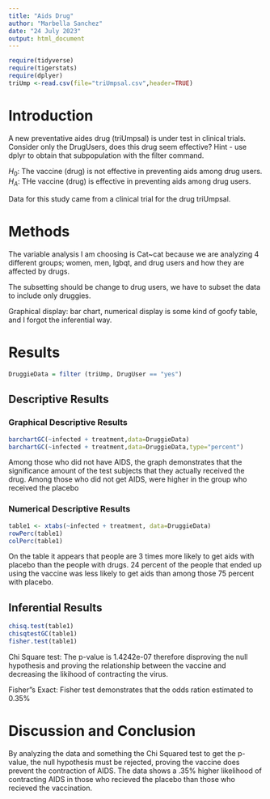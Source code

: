 ```yaml
---
title: "Aids Drug"
author: "Marbella Sanchez"
date: "24 July 2023"
output: html_document
---
```


```r
require(tidyverse)
require(tigerstats)
require(dplyer)
triUmp <-read.csv(file="triUmpsal.csv",header=TRUE)
```

# Introduction

<!--In this section you explain what you are trying to show.  Where did the data come from?  What is the research or other question you are trying to answer?.  If you skimp in this section expect to be marked down in your grade. Paint a picture of the project a couple of paragraphs is expected!-->

A new  preventative aides drug (triUmpsal) is under test in clinical trials. Consider only the DrugUsers, does this drug seem effective?  Hint - use dplyr to obtain that subpopulation with the filter command. 

$H_0$: The vaccine (drug) is not effective in preventing aids among drug users.  
$H_A$: THe vaccine (drug) is effective in preventing aids among drug users. 

Data for this study came from a clinical trial for the drug triUmpsal. 

# Methods

<!--Decide on your methods:  use "variable analysis" or other appropriate descriptors.  Make sure to choose at least one graphical method and at least one numerical method. Discuss what data manipulations may be needed for example subsetting or other binning procedures and what sort of graphical displays and inferential tools will be used!-->

The variable analysis I am choosing is Cat~cat because we are analyzing 4 different groups; women, men, lgbqt, and drug users and how they are affected by drugs. 

The subsetting should be change to drug users, we have to subset the data to include only druggies. 

Graphical display: bar chart, numerical display is some kind of goofy table, and I forgot the inferential way. 

# Results 

<!--Divide this section into two sub-sections:  One for your descriptive  results and one for your inferential results.!-->

```r
DruggieData = filter (triUmp, DrugUser == "yes") 
```

## Descriptive Results


### Graphical Descriptive Results

<!--Graphical results here.  Make sure to show your code.  Provide appropriate labels for axes, giving units if possible, and provide a good title for the graph, too.  Use the graphical results to describe the patterns if any that exist in the data as focused toward the research question. Bottom line is to explain the features of the graph that are relevant to conforming or departing to what is expected by your null hypothesis !-->

```r
barchartGC(~infected + treatment,data=DruggieData)
barchartGC(~infected + treatment,data=DruggieData,type="percent")
```

Among those who did not have AIDS, the graph demonstrates that the significance amount of the test subjects that they actually received the drug.
Among those who did not get AIDS, were higher in the group who received the
placebo

### Numerical Descriptive Results

```r
table1 <- xtabs(~infected + treatment, data=DruggieData)
rowPerc(table1)
colPerc(table1)
```
On the table it appears that people are 3 times more likely to get aids with placebo than the people with drugs. 24 percent of the people that ended up using the vaccine was less likely to get aids than among those 75 percent with placebo.

<!--Numerical results go here. Use the numerical results to describe the patterns if any that exist in the data as focused toward the research question!-->

## Inferential Results

<!--State hypothesis clearly.  Make sure your discussion of the inferential test covers all the aspects that the test output produces, such as test statistic, p-value etc.  Make a decision about the null hypothesis, explain the assumptions on which the selected test/procedure was based, and why the chosen procedure satisfys the assumptions and is appropriate to answer the research question!-->

```r
chisq.test(table1)
chisqtestGC(table1)
fisher.test(table1)
```

Chi Square test: The p-value is 1.4242e-07 therefore disproving the null hypothesis  and proving the relationship between the vaccine and decreasing the likihood of contracting the virus.

Fisher"s Exact:  Fisher test demonstrates that the odds ration estimated to 0.35%

# Discussion and Conclusion

<!--Discussion and conclusion here.  If you found a relationship be sure to consider whether the relationship occurs because one of the variavbles causes the other, or whether they perhasps are related for some other reason.  Watch the chapter 6 videos from the GeorgeTown videos collection.!-->

By analyzing the data and something the Chi Squared test to get the p-value, the null hypothesis must be rejected, proving the vaccine does prevent the contraction of AIDS. The data shows a .35% higher likelihood of contracting AIDS in those who recieved the placebo than those who recieved the vaccination.  
